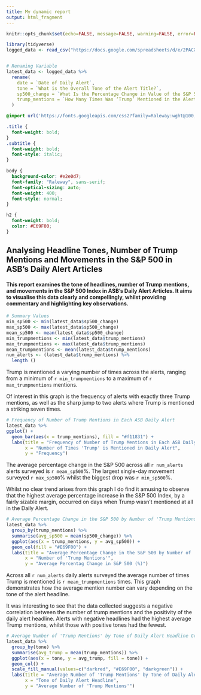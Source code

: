 ```yaml
---
title: My dynamic report
output: html_fragment
---
```


```r
knitr::opts_chunk$set(echo=FALSE, message=FALSE, warning=FALSE, error=FALSE)

library(tidyverse)
logged_data <- read_csv("https://docs.google.com/spreadsheets/d/e/2PACX-1vRbLYZJoiv565PM9rhvaxDFl-ovC_JI05_OjoVHzDAsbxXdjjuWC6qfRdPp-i3pFacl5Ry1Qap2Odsr/pub?output=csv") 


# Renaming Variable
latest_data <- logged_data %>%
  rename(
    date = `Date of Daily Alert`,
    tone = `What is the Overall Tone of the Alert Title?`,
    sp500_change = `What Is the Percentage Change in Value of the S&P 500 Since the Day Before? Do Not Include the % Sign in Your Response`,
    trump_mentions = `How Many Times Was ‘Trump’ Mentioned in the Alert?`
  )
```

```css
@import url('https://fonts.googleapis.com/css2?family=Raleway:wght@100;400;700&display=swap');

.title {
  font-weight: bold;
}
.subtitle {
  font-weight: bold;
  font-style: italic;
}

body {  
  background-color: #e2e0d7;
  font-family: "Raleway", sans-serif;
  font-optical-sizing: auto;
  font-weight: 400;
  font-style: normal;
}

h2 {  
  font-weight: bold; 
  color: #E69F00; 
}
```

## Analysing Headline Tones, Number of Trump Mentions and Movements in the S&P 500 in ASB's Daily Alert Articles 

#### This report examines the tone of headlines, number of Trump mentions, and movements in the S&P 500 Index in ASB's Daily Alert Articles. It aims to visualise this data clearly and compellingly, whilst providing commentary and highlighting key observations.


```r
# Summary Values
min_sp500 <- min(latest_data$sp500_change)
max_sp500 <- max(latest_data$sp500_change)
mean_sp500 <- mean(latest_data$sp500_change)
min_trumpmentions <- min(latest_data$trump_mentions)
max_trumpmentions <- max(latest_data$trump_mentions)
mean_trumpmentions <- mean(latest_data$trump_mentions)
num_alerts <- (latest_data$trump_mentions) %>% 
  length () 
```

Trump is mentioned a varying number of times across the alerts, ranging from a minimum of `r min_trumpmentions` to a maximum of `r max_trumpmentions` mentions. 

Of interest in this graph is the frequency of alerts with exactly three Trump mentions, as well as the sharp jump to two alerts where Trump is mentioned a striking seven times.

```r
# Frequency of Number of Trump Mentions in Each ASB Daily Alert
latest_data %>%
ggplot() +
  geom_bar(aes(x = trump_mentions), fill = "#f11831") +
  labs(title = "Frequency of Number of Trump Mentions in Each ASB Daily Alert",
       x = "Number of Times 'Trump' is Mentioned in Daily Alert",
       y = "Frequency")
```


The average percentage change in the S&P 500 across all `r num_alerts` alerts surveyed is `r mean_sp500`%. The largest single-day movement surveyed `r max_sp500`% whilst the biggest drop was `r min_sp500`%.


Whilst no clear trend arises from this graph I do find it amusing to observe that the highest average percentage increase in the S&P 500 Index, by a fairly sizable margin, occurred on days when Trump wasn’t mentioned at all in the Daily Alert.

```r
# Average Percentage Change in the S&P 500 by Number of 'Trump Mentions' Graph
latest_data %>%
  group_by(trump_mentions) %>%
  summarise(avg_sp500 = mean(sp500_change)) %>%
  ggplot(aes(x = trump_mentions, y = avg_sp500)) +
  geom_col(fill = "#E69F00") +
  labs(title = "Average Percentage Change in the S&P 500 by Number of 'Trump Mentions'",
       x = "Number of 'Trump Mentions'", 
       y = "Average Percentag Change in S&P 500 (%)")
```


Across all `r num_alerts` daily alerts surveyed the average number of times Trump is mentioned is `r mean_trumpmentions` times. This graph demonstrates how the average mention number can vary depending on the tone of the alert headline.

It was interesting to see that the data collected suggests a negative correlation between the number of trump mentions and the positivity of the daily alert headline. Alerts with negative headlines had the highest average Trump mentions, whilst those with positive tones had the fewest.

```r
# Average Number of 'Trump Mentions' by Tone of Daily Alert Headline Graph
latest_data %>%
  group_by(tone) %>%
  summarise(avg_trump = mean(trump_mentions)) %>%
  ggplot(aes(x = tone, y = avg_trump, fill = tone)) +
  geom_col() +
  scale_fill_manual(values=c("darkred", "#E69F00", "darkgreen")) +
  labs(title = "Average Number of 'Trump Mentions' by Tone of Daily Alert Headline",
       x = "Tone of Daily Alert Headline", 
       y = "Average Number of 'Trump Mentions'")
```


```r

```


